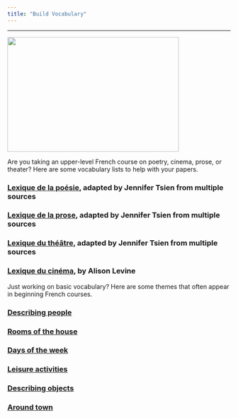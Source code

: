 ```yaml
---
title: "Build Vocabulary"
---
```

----------------

<img src="timthumb_1.jpeg" width="387" height="259"/>

Are you taking an upper-level French course on poetry, cinema, prose, or theater? Here are some vocabulary lists to help with your papers.

### [Lexique de la poésie](poesie.doc), adapted by Jennifer Tsien from multiple sources

### [Lexique de la prose](prose.doc), adapted by Jennifer Tsien from multiple sources

### [Lexique du théâtre](theatre.doc), adapted by Jennifer Tsien from multiple sources

### [Lexique du cinéma](cinema.doc), by Alison Levine

Just working on basic vocabulary? Here are some themes that often appear in beginning French courses.

### [Describing people](student_exercises/vocabulary/describing-people.qmd)

### [Rooms of the house](student_exercises/vocabulary/rooms-of-the-house.qmd)

### [Days of the week](student_exercises/vocabulary/days-of-the-week.qmd)

### [Leisure activities](student_exercises/vocabulary/leisure-activities.qmd)

### [Describing objects](student_exercises/vocabulary/describing-objects.qmd)

### [Around town](student_exercises/vocabulary/around-town.qmd)

